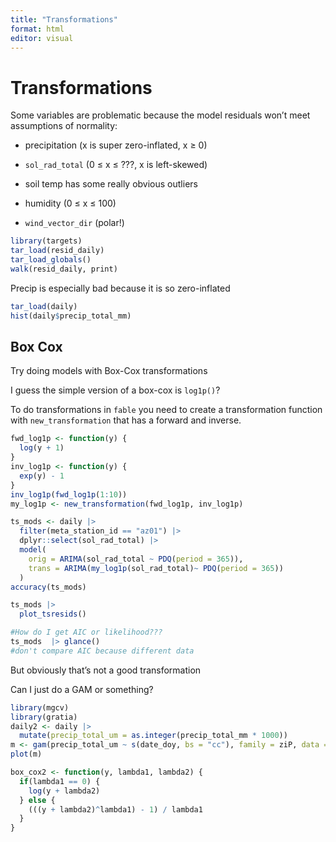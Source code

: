 ```yaml
---
title: "Transformations"
format: html
editor: visual
---
```


# Transformations

Some variables are problematic because the model residuals won't meet assumptions of normality:

-   precipitation (x is super zero-inflated, x ≥ 0)

-   `sol_rad_total` (0 ≤ x ≤ ???, x is left-skewed)

-   soil temp has some really obvious outliers

-   humidity (0 ≤ x ≤ 100)

-   `wind_vector_dir` (polar!)

```r
library(targets)
tar_load(resid_daily)
tar_load_globals()
walk(resid_daily, print)
```
Precip is especially bad because it is so zero-inflated

```r
tar_load(daily)
hist(daily$precip_total_mm)
```

## Box Cox
Try doing models with Box-Cox transformations

I guess the simple version of a box-cox is `log1p()`?

To do transformations in `fable` you need to create a transformation function with `new_transformation` that has a forward and inverse.

```r
fwd_log1p <- function(y) {
  log(y + 1)
}
inv_log1p <- function(y) {
  exp(y) - 1
}
inv_log1p(fwd_log1p(1:10))
my_log1p <- new_transformation(fwd_log1p, inv_log1p)

ts_mods <- daily |>
  filter(meta_station_id == "az01") |> 
  dplyr::select(sol_rad_total) |> 
  model(
    orig = ARIMA(sol_rad_total ~ PDQ(period = 365)),
    trans = ARIMA(my_log1p(sol_rad_total)~ PDQ(period = 365))
  )
accuracy(ts_mods)

ts_mods |> 
  plot_tsresids()

#How do I get AIC or likelihood???
ts_mods  |> glance()
#don't compare AIC because different data
```

But obviously that's not a good transformation


Can I just do a GAM or something?

```r
library(mgcv)
library(gratia)
daily2 <- daily |> 
  mutate(precip_total_um = as.integer(precip_total_mm * 1000))
m <- gam(precip_total_um ~ s(date_doy, bs = "cc"), family = ziP, data = daily2)
plot(m)
```


```r
box_cox2 <- function(y, lambda1, lambda2) {
  if(lambda1 == 0) {
    log(y + lambda2)
  } else {
    (((y + lambda2)^lambda1) - 1) / lambda1
  }
}
```

